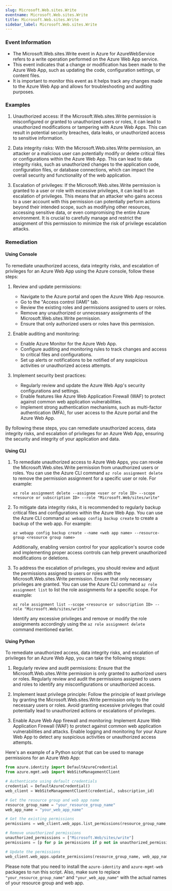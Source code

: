 ```yaml
--- 
slug: Microsoft.Web.sites.Write
eventname: Microsoft.Web.sites.Write
title: Microsoft.Web.sites.Write
sidebar_label: Microsoft.Web.sites.Write
---
```

                       
### Event Information

- The Microsoft.Web.sites.Write event in Azure for AzureWebService refers to a write operation performed on the Azure Web App service.
- This event indicates that a change or modification has been made to the Azure Web App, such as updating the code, configuration settings, or content files.
- It is important to monitor this event as it helps track any changes made to the Azure Web App and allows for troubleshooting and auditing purposes.


### Examples

1. Unauthorized access: If the Microsoft.Web.sites.Write permission is misconfigured or granted to unauthorized users or roles, it can lead to unauthorized modifications or tampering with Azure Web Apps. This can result in potential security breaches, data leaks, or unauthorized access to sensitive information.

2. Data integrity risks: With the Microsoft.Web.sites.Write permission, an attacker or a malicious user can potentially modify or delete critical files or configurations within the Azure Web App. This can lead to data integrity risks, such as unauthorized changes to the application code, configuration files, or database connections, which can impact the overall security and functionality of the web application.

3. Escalation of privileges: If the Microsoft.Web.sites.Write permission is granted to a user or role with excessive privileges, it can lead to an escalation of privileges. This means that an attacker who gains access to a user account with this permission can potentially perform actions beyond their intended scope, such as modifying other resources, accessing sensitive data, or even compromising the entire Azure environment. It is crucial to carefully manage and restrict the assignment of this permission to minimize the risk of privilege escalation attacks.

### Remediation

#### Using Console

To remediate unauthorized access, data integrity risks, and escalation of privileges for an Azure Web App using the Azure console, follow these steps:

1. Review and update permissions: 
   - Navigate to the Azure portal and open the Azure Web App resource.
   - Go to the "Access control (IAM)" tab.
   - Review the existing roles and permissions assigned to users or roles.
   - Remove any unauthorized or unnecessary assignments of the Microsoft.Web.sites.Write permission.
   - Ensure that only authorized users or roles have this permission.

2. Enable auditing and monitoring:
   - Enable Azure Monitor for the Azure Web App.
   - Configure auditing and monitoring rules to track changes and access to critical files and configurations.
   - Set up alerts or notifications to be notified of any suspicious activities or unauthorized access attempts.

3. Implement security best practices:
   - Regularly review and update the Azure Web App's security configurations and settings.
   - Enable features like Azure Web Application Firewall (WAF) to protect against common web application vulnerabilities.
   - Implement strong authentication mechanisms, such as multi-factor authentication (MFA), for user access to the Azure portal and the Azure Web App.

By following these steps, you can remediate unauthorized access, data integrity risks, and escalation of privileges for an Azure Web App, ensuring the security and integrity of your application and data.

#### Using CLI

1. To remediate unauthorized access to Azure Web Apps, you can revoke the Microsoft.Web.sites.Write permission from unauthorized users or roles. You can use the Azure CLI command `az role assignment delete` to remove the permission assignment for a specific user or role. For example:

   ```
   az role assignment delete --assignee <user or role ID> --scope <resource or subscription ID> --role "Microsoft.Web/sites/write"
   ```

2. To mitigate data integrity risks, it is recommended to regularly backup critical files and configurations within the Azure Web App. You can use the Azure CLI command `az webapp config backup create` to create a backup of the web app. For example:

   ```
   az webapp config backup create --name <web app name> --resource-group <resource group name>
   ```

   Additionally, enabling version control for your application's source code and implementing proper access controls can help prevent unauthorized modifications or deletions.

3. To address the escalation of privileges, you should review and adjust the permissions assigned to users or roles with the Microsoft.Web.sites.Write permission. Ensure that only necessary privileges are granted. You can use the Azure CLI command `az role assignment list` to list the role assignments for a specific scope. For example:

   ```
   az role assignment list --scope <resource or subscription ID> --role "Microsoft.Web/sites/write"
   ```

   Identify any excessive privileges and remove or modify the role assignments accordingly using the `az role assignment delete` command mentioned earlier.

#### Using Python

To remediate unauthorized access, data integrity risks, and escalation of privileges for an Azure Web App, you can take the following steps:

1. Regularly review and audit permissions: Ensure that the Microsoft.Web.sites.Write permission is only granted to authorized users or roles. Regularly review and audit the permissions assigned to users and roles to identify any misconfigurations or unauthorized access.

2. Implement least privilege principle: Follow the principle of least privilege by granting the Microsoft.Web.sites.Write permission only to the necessary users or roles. Avoid granting excessive privileges that could potentially lead to unauthorized actions or escalations of privileges.

3. Enable Azure Web App firewall and monitoring: Implement Azure Web Application Firewall (WAF) to protect against common web application vulnerabilities and attacks. Enable logging and monitoring for your Azure Web App to detect any suspicious activities or unauthorized access attempts.

Here's an example of a Python script that can be used to manage permissions for an Azure Web App:

```python
from azure.identity import DefaultAzureCredential
from azure.mgmt.web import WebSiteManagementClient

# Authenticate using default credentials
credential = DefaultAzureCredential()
web_client = WebSiteManagementClient(credential, subscription_id)

# Get the resource group and web app name
resource_group_name = "your_resource_group_name"
web_app_name = "your_web_app_name"

# Get the existing permissions
permissions = web_client.web_apps.list_permissions(resource_group_name, web_app_name)

# Remove unauthorized permissions
unauthorized_permissions = ["Microsoft.Web/sites/write"]
permissions = [p for p in permissions if p not in unauthorized_permissions]

# Update the permissions
web_client.web_apps.update_permissions(resource_group_name, web_app_name, permissions)
```

Please note that you need to install the `azure-identity` and `azure-mgmt-web` packages to run this script. Also, make sure to replace `"your_resource_group_name"` and `"your_web_app_name"` with the actual names of your resource group and web app.


 